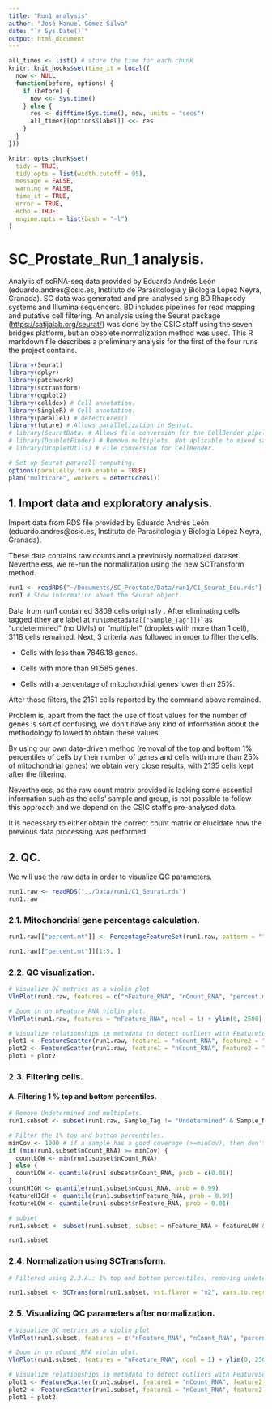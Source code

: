 ```yaml
---
title: "Run1_analysis"
author: "José Manuel Gómez Silva"
date: "`r Sys.Date()`"
output: html_document
---
```


```r
all_times <- list() # store the time for each chunk
knitr::knit_hooks$set(time_it = local({
  now <- NULL
  function(before, options) {
    if (before) {
      now <<- Sys.time()
    } else {
      res <- difftime(Sys.time(), now, units = "secs")
      all_times[[options$label]] <<- res
    }
  }
}))

knitr::opts_chunk$set(
  tidy = TRUE,
  tidy.opts = list(width.cutoff = 95),
  message = FALSE,
  warning = FALSE,
  time_it = TRUE,
  error = TRUE,
  echo = TRUE,
  engine.opts = list(bash = "-l")
)
```

# SC_Prostate_Run_1 analysis.

Analyiis of scRNA-seq data provided by Eduardo Andrés León (eduardo.andres\@csic.es, Instituto de Parasitología y Biología López Neyra, Granada). SC data was generated and pre-analysed sing BD Rhapsody systems and Illumina sequencers. BD includes pipelines for read mapping and putative cell filtering. An analysis using the Seurat package (<https://satijalab.org/seurat/>) was done by the CSIC staff using the seven bridges platform, but an obsolete normalization method was used. This R markdown file describes a preliminary analysis for the first of the four runs the project contains.

```r
library(Seurat)
library(dplyr)
library(patchwork)
library(sctransform)
library(ggplot2)
library(celldex) # Cell annotation.
library(SingleR) # Cell annotation.
library(parallel) # detectCores()
library(future) # Allows parallelization in Seurat.
# library(SeuratData) # Allows file conversion for the CellBender pipeline.
# library(DoubletFinder) # Remove multiplets. Not aplicable to mixed samples.
# library(DropletUtils) # File conversion for CellBender.

# Set up Seurat pararell computing.
options(parallelly.fork.enable = TRUE)
plan("multicore", workers = detectCores())
```

## 1. Import data and exploratory analysis.

Import data from RDS file provided by Eduardo Andrés León (eduardo.andres\@csic.es, Instituto de Parasitología y Biología López Neyra, Granada).

These data contains raw counts and a previously normalized dataset. Nevertheless, we re-run the normalization using the new SCTransform method.

```r
run1 <- readRDS("~/Documents/SC_Prostate/Data/run1/C1_Seurat_Edu.rds")
run1 # Show information about the Seurat object.
```

Data from run1 contained 3809 cells originally . After eliminating cells tagged (they are label at `run1@metadata[["Sample_Tag"]])`\` as "undetermined" (no UMIs) or "multiplet" (droplets with more than 1 cell), 3118 cells remained. Next, 3 criteria was followed in order to filter the cells:

-   Cells with less than 7846.18 genes.

-   Cells with more than 91.585 genes.

-   Cells with a percentage of mitochondrial genes lower than 25%.

After those filters, the 2151 cells reported by the command above remained.

Problem is, apart from the fact the use of float values for the number of genes is sort of confusing, we don't have any kind of information about the methodology followed to obtain these values.

By using our own data-driven method (removal of the top and bottom 1% percentiles of cells by their number of genes and cells with more than 25% of mitochondrial genes) we obtain very close results, with 2135 cells kept after the filtering.

Nevertheless, as the raw count matrix provided is lacking some essential information such as the cells' sample and group, is not possible to follow this approach and we depend on the CSIC staff's pre-analysed data.

It is necessary to either obtain the correct count matrix or elucidate how the previous data processing was performed.

## 2. QC.

We will use the raw data in order to visualize QC parameters.

```r
run1.raw <- readRDS("../Data/run1/C1_Seurat.rds")
run1.raw
```

### 2.1. Mitochondrial gene percentage calculation.

```r
run1.raw[["percent.mt"]] <- PercentageFeatureSet(run1.raw, pattern = "^MT-")

run1.raw[["percent.mt"]][1:5, ]
```

### 2.2. QC visualization.

```r
# Visualize QC metrics as a violin plot
VlnPlot(run1.raw, features = c("nFeature_RNA", "nCount_RNA", "percent.mt"), ncol = 3)

# Zoom in on nFeature_RNA violin plot.
VlnPlot(run1.raw, features = "nFeature_RNA", ncol = 1) + ylim(0, 2500) + NoLegend()

# Visualize relationships in metadata to detect outliers with FeatureScatter function
plot1 <- FeatureScatter(run1.raw, feature1 = "nCount_RNA", feature2 = "percent.mt")
plot2 <- FeatureScatter(run1.raw, feature1 = "nCount_RNA", feature2 = "nFeature_RNA")
plot1 + plot2
```

### 2.3. Filtering cells.

#### A. Filtering 1 % top and bottom percentiles.

```r
# Remove Undetermined and multiplets.
run1.subset <- subset(run1.raw, Sample_Tag != "Undetermined" & Sample_Name != "Multiplet")

# Filter the 1% top and bottom percentiles.
minCov <- 1000 # if a sample has a good coverage (>=minCov), then don't set a lower thresold for nCount, it's already pretty good.
if (min(run1.subset$nCount_RNA) >= minCov) {
  countLOW <- min(run1.subset$nCount_RNA)
} else {
  countLOW <- quantile(run1.subset$nCount_RNA, prob = c(0.01))
}
countHIGH <- quantile(run1.subset$nCount_RNA, prob = 0.99)
featureHIGH <- quantile(run1.subset$nFeature_RNA, prob = 0.99)
featureLOW <- quantile(run1.subset$nFeature_RNA, prob = 0.01)

# subset
run1.subset <- subset(run1.subset, subset = nFeature_RNA > featureLOW & nFeature_RNA < featureHIGH & nCount_RNA > countLOW & nCount_RNA < countHIGH & percent.mt < 25)

run1.subset
```

### 2.4. Normalization using SCTransform.

```r
# Filtered using 2.3.A.: 1% top and bottom percentiles, removing undetermined and multiplets.

run1.subset <- SCTransform(run1.subset, vst.flavor = "v2", vars.to.regress = "percent.mt")
```

### 2.5. Visualizing QC parameters after normalization.

```r
# Visualize QC metrics as a violin plot
VlnPlot(run1.subset, features = c("nFeature_RNA", "nCount_RNA", "percent.mt"), ncol = 3)

# Zoom in on nCount_RNA violin plot.
VlnPlot(run1.subset, features = "nFeature_RNA", ncol = 1) + ylim(0, 2500)

# Visualize relationships in metadata to detect outliers with FeatureScatter function
plot1 <- FeatureScatter(run1.subset, feature1 = "nCount_RNA", feature2 = "percent.mt")
plot2 <- FeatureScatter(run1.subset, feature1 = "nCount_RNA", feature2 = "nFeature_RNA")
plot1 + plot2
```
